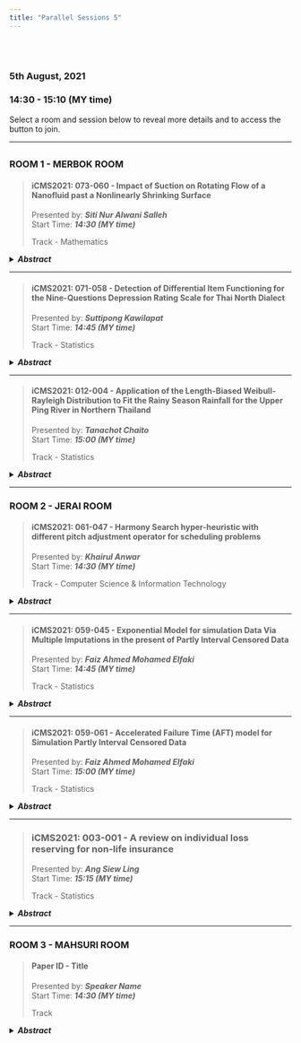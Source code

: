 ```yaml
---
title: "Parallel Sessions 5"
---
```


<link rel="stylesheet" href="styles.css" type="text/css">

<br></br>  

### **5th August, 2021**  
### **14:30 - 15:10 (MY time)**  

Select a room and session below to reveal more details and to access the button to join.  

***  

## {.tabset}  

### **ROOM 1 - MERBOK ROOM**  

> #### **iCMS2021: 073-060 - Impact of Suction on Rotating Flow of a Nanofluid past a Nonlinearly Shrinking Surface**  
> Presented by: **_Siti Nur Alwani Salleh_**  
> Start Time: **_14:30 (MY time)_**  
> 
> Track - Mathematics   

<details>
<summary>**_Abstract_**</summary>  
<p>
*An investigation is considered to examine the rotating boundary layer flow and heat transfer past a nonlinear shrunk surface in a nanofluid by taking into consideration the influence of the suction effect at the surface. Three kinds of nanomaterials namely titanium dioxide, copper, and aluminum oxide are considered. The governing equations in the form of partial differential equations (PDEs) for momentum and energy are converted into a system of ordinary differential equations (ODEs). The shooting technique built in the MAPLE program is applied to the resulting system of equations. The impacts of the embedded parameters which include rotation, nanomaterial volume fraction, nonlinear and suction on the velocities, temperature, coefficient of skin friction and the heat transmission rate are plotted graphically and have been discussed further. The outputs showed that the presence of rotation in the flow rises the coefficient of the skin friction as well as the heat transmission rate. It is also detected that the nonlinear parameter accelerates the boundary layer separation in which the dual solution unites.*  

<!-- [**Speaker Name, Country**]()   -->

<!-- [[Join]]()   -->
</p>
</details>

---  

> #### **iCMS2021: 071-058 - Detection of Differential Item Functioning for the Nine-Questions Depression Rating Scale for Thai North Dialect**  
> Presented by: **_Suttipong Kawilapat_**  
> Start Time: **_14:45 (MY time)_**  
> 
> Track - Statistics   

<details>
<summary>**_Abstract_**</summary>  
<p>
*A different probability of responding to an item, differential item functioning (DIF),  could be occurred when individuals from different groups with the same ability and lead to misleading re-sults. This cross-sectional study to detect the DIF among 1,475 participants who participated in a validity study of the Nine-Questions Depression Rating Scale (9Q) for Thai North dialect. The 9Q was consisted of 9 polytomous items assessed for the severity (none, mild, moderate, and se-vere) and frequency (several days, more than a week, and nearly every day) of depression symp-toms according to DSM-5 within 2 weeks. The detection of DIF was considered between charac-teristics of participants including sex, age, underlying disease, and income using item response theory (IRT)-based and ordinal logistic regression (ORL)-based approach. The IRT difficulty pa-rameters for each item and threshold parameters for each possible category were estimated based on the generalized partial credit model. The results showed that depressed mood (item 1) has the highest discrimination parameter following by recurrent thoughts of death, suicidal ideation, or suicide attempts (item 9) (2.533 and 2.387, respectively). The IRT-based approach seemed to be proper than OLR-based approach in the examination of DIF and scoring due to the different of discrimination parameters. The DIF were presented between sex (item 5 and 8), age group (item 1, 2, 4, and 7), underlying disease (item 2, 3, 6, and 7). Scoring accounted for the discrimination and threshold parameters across the characteristics based on IRT approach might be useful to re-duce the bias of depression screening.*  

<!-- [**Speaker Name, Country**]()   -->

<!-- [[Join]]()   -->
</p>
</details>  

---  

> #### **iCMS2021: 012-004 - Application of the Length-Biased Weibull-Rayleigh Distribution to Fit the Rainy Season Rainfall for the Upper Ping River in Northern Thailand**  
> Presented by: **_Tanachot Chaito_**  
> Start Time: **_15:00 (MY time)_**  
> 
> Track - Statistics   

<details>
<summary>**_Abstract_**</summary>  
<p>
*Statistical distributions are important and useful in finding appropriate distributions for rainfall data and predicting the return levels of rainfall data. The objectives of this study are to apply the length-biased Weibull-Rayleigh (LBWR) distribution for fitting the rainy season rainfall data and to predict the return levels of the rainy season rainfall data. To do so, the LBWR distribution is compared with the Rayleigh, Weibull, and Weibull-Rayleigh distributions to find the best fit for the rainy season rainfall data from 1957 to 2020 of Samoeng (Chiang Mai) and Mae Tha (Lam-phun) stations in Thailand.  Judging from minimum values of the Kolmogorov-Smirnov test, Anderson-Darling test and Akaike information criteria, the results show that the LBWR distribu-tion is the best-fitting distribution of the rainy season rainfall data for both stations. Based on the prediction of the return levels of the rainy season rainfall data, the level of rainy season rain-fall at Samoeng station is higher than the return level at Mae Tha station. This could mean that Samoeng district may be at risk of flood compared with Mae Tha district. Therefore, the results from this study could be useful to formulate guidelines and strategies for flood prevention and water management in Samoeng district.*  

<!-- [**Speaker Name, Country**]()   -->

<!-- [[Join]]()   -->
</p>
</details>  

***  

### **ROOM 2 - JERAI ROOM**  

> #### **iCMS2021: 061-047 - Harmony Search hyper-heuristic with different pitch adjustment operator for scheduling problems**  
> Presented by: **_Khairul Anwar_**  
> Start Time: **_14:30 (MY time)_**  
> 
> Track - Computer Science & Information Technology   

<details>
<summary>**_Abstract_**</summary>  
<p>
*Harmony search algorithm (HSA) has been adapted into the hyper-heuristics’ framework as the high-level heuristic named as Harmony search-based Hyper heuristic (HSHH). Two operators in HSA are used to select and generate a heuristics vector. In this paper the pitch adjustment opera-tor will be used to enhance the basic HSHH. The purpose of applying pitch adjustment operator is to insert different way of heuristic selection instead of randomness in memory consideration operator. The effectiveness of the proposed method is tested with two different scheduling prob-lems. Experimentally, the new HSHH approach improve the basic HSHH and achieve compara-ble results with the comparative methods in the literature.*  

<!-- [**Speaker Name, Country**]()   -->

<!-- [[Join]]()   -->
</p>
</details>

---  

> #### **iCMS2021: 059-045 - Exponential Model for simulation Data Via Multiple Imputations in the present of Partly Interval Censored Data**  
> Presented by: **_Faiz Ahmed Mohamed Elfaki_**  
> Start Time: **_14:45 (MY time)_**  
> 
> Track - Statistics   

<details>
<summary>**_Abstract_**</summary>  
<p>
*Survival analysis or time-to-event analysis refers to a set of methods to analyze the time between entry to a study and a subsequent event where time to failure of an experimental unit and that could be censored as right, left, interval, or Partly Interval Censored (PIC). In this paper, the likelihoods are applied in the exponential model in order to estimate the parameters and function of survival when multiple imputation method is used for partly interval-censored data. The numerical evidence via simulated breast cancer data suggests that the estimates from multiple imputation are more accurate*  

<!-- [**Speaker Name, Country**]()   -->

<!-- [[Join]]()   -->
</p>
</details>  

---  

> #### **iCMS2021: 059-061 - Accelerated Failure Time (AFT) model for Simulation Partly Interval Censored Data**  
> Presented by: **_Faiz Ahmed Mohamed Elfaki_**  
> Start Time: **_15:00 (MY time)_**  
> 
> Track - Statistics   

<details>
<summary>**_Abstract_**</summary>  
<p>
*The performance of maximum likelihood estimators of the parameters of Accelerated Failure Time (AFT) regression model based on Weibull distribution with simple imputations methods under Partly-Interval Censored (PIC) data is studied. The proposed model is tested through the simulation data and the result were compare with semiparametric model. The result indicate that the AFT with Weibull distribution is comparable with Cox model under simulated PIC data via breast cancer data in the present of imputation techniques. In additional to that the result suggested that the parameters of the our model are stable and the treatments are significant for simulated breast cancer patients.*  

<!-- [**Speaker Name, Country**]()   -->

<!-- [[Join]]()   -->
<!-- </p> -->
</details>  

---

> ### **iCMS2021: 003-001 - A review on individual loss reserving for non-life insurance** {-}  
> Presented by: **_Ang Siew Ling_**  
> Start Time: **_15:15  (MY time)_**  
> 
> Track - Statistics   

<details>
<summary>**_Abstract_**</summary>  
<p>
*In recent decades, there has been great success with deterministic and stochastic unpaid claim reserving models based on triangles, such as those related to the chain-ladder model. However, with the increased need for more accurate reserving models, taking advantage of the information embedded in individual claims data with appropriate claims development models are a promising alternative compared with the traditional aggregate loss development triangles. This research reviews on the development of using the individual claims data for reserving estimation.*  
</p>
</details>  

***  

### **ROOM 3 - MAHSURI ROOM**  

> #### **Paper ID - Title**  
> Presented by: **_Speaker Name_**  
> Start Time: **_14:30 (MY time)_**  
> 
> Track   

<details>
<summary>**_Abstract_**</summary>  
<p>
*Place or insert abstract here*  

<!-- [**Speaker Name, Country**]()   -->

<!-- [[Join]]()   -->
<!-- </p> -->
<!-- </details> -->

---  

> #### **Paper ID - Title**  
> Presented by: **_Speaker Name_**  
> Start Time: **_14:45 (MY time)_**  
> 
> Track   

<details>
<summary>**_Abstract_**</summary>  
<p>
*Place or insert abstract here*  

<!-- [**Speaker Name, Country**]()   -->

<!-- [[Join]]()   -->
<!-- </p> -->
<!-- </details>   -->

---  

> #### **Paper ID - Title**  
> Presented by: **_Speaker Name_**  
> Start Time: **_15:00 (MY time)_**  
> 
> Track   

<details>
<summary>**_Abstract_**</summary>  
<p>
*Place or insert abstract here*  

<!-- [**Speaker Name, Country**]()   -->

<!-- [[Join]]()   -->
<!-- </p> -->
<!-- </details>   -->
